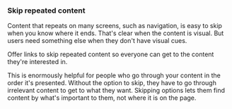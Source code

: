 ### Skip repeated content

Content that repeats on many screens, such as navigation,
is easy to skip when you know where it ends.
That's clear when the content is visual.
But users need something else when they don't have visual cues.

Offer links to skip repeated content
so everyone can get to the content they're interested in.

This is enormously helpful for people who go through your content in the order it's presented.
Without the option to skip,
they have to go through irrelevant content to get to what they want.
Skipping options lets them find content by what's important to them,
not where it is on the page.
